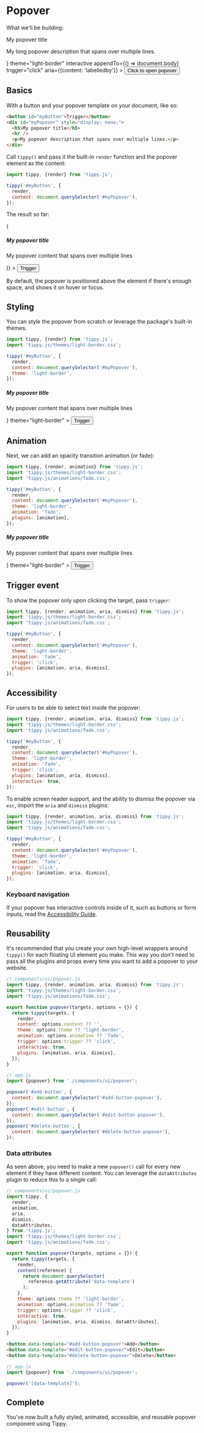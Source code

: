 

# Popover

What we'll be building:

<div className="grid place-items-center bg-gray-100 rounded px-4 py-16 text-gray-900 mb-4">
  <Tippy
    content={
      <>
        <div className="text-left">
          <div className="text-xl font-bold p-2">
            My popover title
          </div>
          <div className="h-px bg-gray-200"></div>
          <p className="p-2">
            My long popover description that spans over multiple
            lines.
          </p>
        </div>
      </>
    }
    theme="light-border"
    interactive
    appendTo={() => document.body}
    trigger="click"
    aria={{content: 'labelledby'}}
  >
    <button className="bg-blue-600 rounded px-2 py-1 text-gray-50">
      Click to open popover
    </button>
  </Tippy>
</div>

## Basics

With a button and your popover template on your document, like
so:

```html
<button id="myButton">Trigger</button>
<div id="myPopover" style="display: none;">
  <h5>My popover title</h5>
  <hr />
  <p>My popover description that spans over multiple lines.</p>
</div>
```

Call `tippy()` and pass it the built-in `render` function and the
popover element as the content:

```js
import tippy, {render} from 'tippy.js';

tippy('#myButton', {
  render,
  content: document.querySelector('#myPopover'),
});
```

The result so far:

<div className="grid place-items-center bg-gray-100 rounded px-4 py-16 text-gray-900 mb-4">
  <Tippy
    animation={false}
    render={(attrs) => (
      <div {...attrs} className="text-gray-900">
        <h5 className="text-xl font-bold">My popover title</h5>
        <div className="h-px bg-gray-500" />
        <p>My popover content that spans over multiple lines</p>
      </div>
    )}
  >
    <button className="bg-blue-600 rounded px-2 py-1 text-gray-50">
      Trigger
    </button>
  </Tippy>
</div>

By default, the popover is positioned above the element if
there's enough space, and shows it on hover or focus.

## Styling

You can style the popover from scratch or leverage the package's
built-in themes.

```js {2,7}
import tippy, {render} from 'tippy.js';
import 'tippy.js/themes/light-border.css';

tippy('#myButton', {
  render,
  content: document.querySelector('#myPopover'),
  theme: 'light-border',
});
```

<div className="grid place-items-center bg-gray-100 rounded px-4 py-16 text-gray-900 mb-4">
  <Tippy
    animation={false}
    content={
      <div className="text-gray-900 bg-gray-50">
        <h5 className="text-xl font-bold my-2">
          My popover title
        </h5>
        <div className="h-px bg-gray-500" />
        <p className="my-2">
          My popover content that spans over multiple lines
        </p>
      </div>
    }
    theme="light-border"
  >
    <button className="bg-blue-600 rounded px-2 py-1 text-gray-50">
      Trigger
    </button>
  </Tippy>
</div>

## Animation

Next, we can add an opacity transition animation (or fade):

```js {1,3,9-10}
import tippy, {render, animation} from 'tippy.js';
import 'tippy.js/themes/light-border.css';
import 'tippy.js/animations/fade.css';

tippy('#myButton', {
  render,
  content: document.querySelector('#myPopover'),
  theme: 'light-border',
  animation: 'fade',
  plugins: [animation],
});
```

<div className="grid place-items-center bg-gray-100 rounded px-4 py-16 text-gray-900 mb-4">
  <Tippy
    content={
      <div className="text-gray-900 bg-gray-50">
        <h5 className="text-xl font-bold my-2">
          My popover title
        </h5>
        <div className="h-px bg-gray-500" />
        <p className="my-2">
          My popover content that spans over multiple lines
        </p>
      </div>
    }
    theme="light-border"
  >
    <button className="bg-blue-600 rounded px-2 py-1 text-gray-50">
      Trigger
    </button>
  </Tippy>
</div>

## Trigger event

To show the popover only upon clicking the target, pass
`trigger`:

```js {10}
import tippy, {render, animation, aria, dismiss} from 'tippy.js';
import 'tippy.js/themes/light-border.css';
import 'tippy.js/animations/fade.css';

tippy('#myButton', {
  render,
  content: document.querySelector('#myPopover'),
  theme: 'light-border',
  animation: 'fade',
  trigger: 'click',
  plugins: [animation, aria, dismiss],
});
```

## Accessibility

For users to be able to select text inside the popover:

```js {12}
import tippy, {render, animation, aria, dismiss} from 'tippy.js';
import 'tippy.js/themes/light-border.css';
import 'tippy.js/animations/fade.css';

tippy('#myButton', {
  render,
  content: document.querySelector('#myPopover'),
  theme: 'light-border',
  animation: 'fade',
  trigger: 'click',
  plugins: [animation, aria, dismiss],
  interactive: true,
});
```

To enable screen reader support, and the ability to dismiss the
popover via `esc`, import the `aria` and `dismiss` plugins:

```js {1,11}
import tippy, {render, animation, aria, dismiss} from 'tippy.js';
import 'tippy.js/themes/light-border.css';
import 'tippy.js/animations/fade.css';

tippy('#myButton', {
  render,
  content: document.querySelector('#myPopover'),
  theme: 'light-border',
  animation: 'fade',
  trigger: 'click',
  plugins: [animation, aria, dismiss],
});
```

### Keyboard navigation

If your popover has interactive controls inside of it, such as
buttons or form inputs, read the
[Accessibility Guide](/docs/accessibility#focus-trapping).

## Reusability

It's recommended that you create your own high-level wrappers
around `tippy()` for each floating UI element you make. This way
you don't need to pass all the plugins and props every time you
want to add a popover to your website.

```js
// components/ui/popover.js
import tippy, {render, animation, aria, dismiss} from 'tippy.js';
import 'tippy.js/themes/light-border.css';
import 'tippy.js/animations/fade.css';

export function popover(targets, options = {}) {
  return tippy(targets, {
    render,
    content: options.content ?? '',
    theme: options.theme ?? 'light-border',
    animation: options.animation ?? 'fade',
    trigger: options.trigger ?? 'click',
    interactive: true,
    plugins: [animation, aria, dismiss],
  });
}
```

```js
// app.js
import {popover} from './components/ui/popover';

popover('#add-button', {
  content: document.querySelector('#add-button-popover'),
});
popover('#edit-button', {
  content: document.querySelector('#edit-button-popover'),
});
popover('#delete-button', {
  content: document.querySelector('#delete-button-popover'),
});
```

### Data attributes

<Collapsible>

As seen above, you need to make a new `popover()` call for every
new element if they have different content. You can leverage the
`dataAttributes` plugin to reduce this to a single call:

```js {7,15-17,22}
// components/ui/popover.js
import tippy, {
  render,
  animation,
  aria,
  dismiss,
  dataAttributes,
} from 'tippy.js';
import 'tippy.js/themes/light-border.css';
import 'tippy.js/animations/fade.css';

export function popover(targets, options = {}) {
  return tippy(targets, {
    render,
    content(reference) {
      return document.querySelector(
        reference.getAttribute('data-template')
      );
    },
    theme: options.theme ?? 'light-border',
    animation: options.animation ?? 'fade',
    trigger: options.trigger ?? 'click',
    interactive: true,
    plugins: [animation, aria, dismiss, dataAttributes],
  });
}
```

```html
<button data-template="#add-button-popover">Add</button>
<button data-template="#edit-button-popover">Edit</button>
<button data-template="#delete-button-popover">Delete</button>
```

```js
// app.js
import {popover} from './components/ui/popover';

popover('[data-template]');
```

</Collapsible>

## Complete

You've now built a fully styled, animated, accessible, and
reusable popover component using Tippy.
